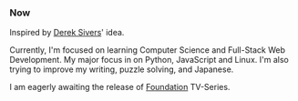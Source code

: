 
<Head title="Now" />

### Now

Inspired by [Derek Sivers](https://sivers.org/nowff)' idea.

Currently, I'm focused on learning Computer Science and Full-Stack Web Development. My major focus in on Python, JavaScript and Linux. I'm also trying to improve my writing, puzzle solving, and Japanese.

I am eagerly awaiting the release of [Foundation](https://en.wikipedia.org/wiki/Foundation_(TV_series)) TV-Series.